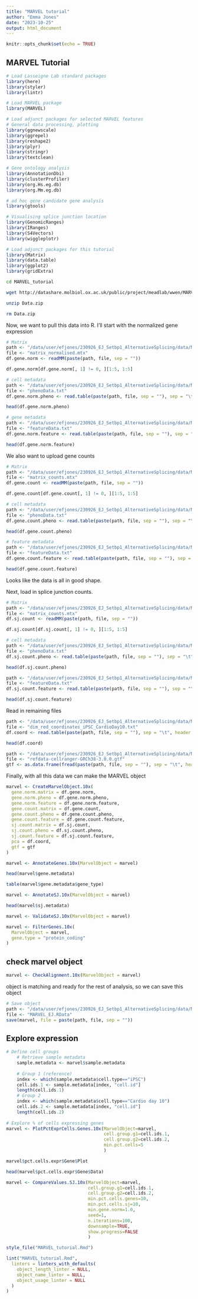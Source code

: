 ```yaml
---
title: "MARVEL tutorial"
author: "Emma Jones"
date: "2023-10-25"
output: html_document
---
```


```r
knitr::opts_chunk$set(echo = TRUE)
```

## MARVEL Tutorial

```r
# Load Lasseigne Lab standard packages
library(here)
library(styler)
library(lintr)

# Load MARVEL package
library(MARVEL)

# Load adjunct packages for selected MARVEL features
# General data processing, plotting
library(ggnewscale)
library(ggrepel)
library(reshape2)
library(plyr)
library(stringr)
library(textclean)

# Gene ontology analysis
library(AnnotationDbi)
library(clusterProfiler)
library(org.Hs.eg.db)
library(org.Mm.eg.db)

# ad hoc gene candidate gene analysis
library(gtools)

# Visualising splice junction location
library(GenomicRanges)
library(IRanges)
library(S4Vectors)
library(wiggleplotr)

# Load adjunct packages for this tutorial
library(Matrix)
library(data.table)
library(ggplot2)
library(gridExtra)
```

```bash
cd MARVEL_tutorial

wget http://datashare.molbiol.ox.ac.uk/public/project/meadlab/wwen/MARVEL/Tutorial/Droplet/Data.zip

unzip Data.zip

rm Data.zip

```

Now, we want to pull this data into R. I'll start with the normalized gene expression

```r
# Matrix
path <- "/data/user/efjones/230926_EJ_Setbp1_AlternativeSplicing/data/MARVEL_tutorial/Data/Gene_SingCellaR/"
file <- "matrix_normalised.mtx"
df.gene.norm <- readMM(paste(path, file, sep = ""))

df.gene.norm[df.gene.norm[, 1] != 0, ][1:5, 1:5]

# cell metadata
path <- "/data/user/efjones/230926_EJ_Setbp1_AlternativeSplicing/data/MARVEL_tutorial/Data/Gene_SingCellaR/"
file <- "phenoData.txt"
df.gene.norm.pheno <- read.table(paste(path, file, sep = ""), sep = "\t", header = TRUE, stringsAsFactors = FALSE)

head(df.gene.norm.pheno)

# gene metadata
path <- "/data/user/efjones/230926_EJ_Setbp1_AlternativeSplicing/data/MARVEL_tutorial/Data/Gene_SingCellaR/"
file <- "featureData.txt"
df.gene.norm.feature <- read.table(paste(path, file, sep = ""), sep = "\t", header = TRUE, stringsAsFactors = FALSE)

head(df.gene.norm.feature)
```

We also want to upload gene counts


```r
# Matrix
path <- "/data/user/efjones/230926_EJ_Setbp1_AlternativeSplicing/data/MARVEL_tutorial/Data/Gene_STARsolo/"
file <- "matrix_counts.mtx"
df.gene.count <- readMM(paste(path, file, sep = ""))

df.gene.count[df.gene.count[, 1] != 0, ][1:5, 1:5]

# cell metadata
path <- "/data/user/efjones/230926_EJ_Setbp1_AlternativeSplicing/data/MARVEL_tutorial/Data/Gene_STARsolo/"
file <- "phenoData.txt"
df.gene.count.pheno <- read.table(paste(path, file, sep = ""), sep = "\t", header = TRUE, stringsAsFactors = FALSE)

head(df.gene.count.pheno)

# feature metadata
path <- "/data/user/efjones/230926_EJ_Setbp1_AlternativeSplicing/data/MARVEL_tutorial/Data/Gene_STARsolo/"
file <- "featureData.txt"
df.gene.count.feature <- read.table(paste(path, file, sep = ""), sep = "\t", header = TRUE, stringsAsFactors = FALSE)

head(df.gene.count.feature)
```
Looks like the data is all in good shape.

Next, load in splice junction counts.

```r
# Matrix
path <- "/data/user/efjones/230926_EJ_Setbp1_AlternativeSplicing/data/MARVEL_tutorial/Data/SJ_STARsolo/"
file <- "matrix_counts.mtx"
df.sj.count <- readMM(paste(path, file, sep = ""))

df.sj.count[df.sj.count[, 1] != 0, ][1:5, 1:5]

# cell metadata
path <- "/data/user/efjones/230926_EJ_Setbp1_AlternativeSplicing/data/MARVEL_tutorial/Data/SJ_STARsolo/"
file <- "phenoData.txt"
df.sj.count.pheno <- read.table(paste(path, file, sep = ""), sep = "\t", header = TRUE, stringsAsFactors = FALSE)

head(df.sj.count.pheno)

path <- "/data/user/efjones/230926_EJ_Setbp1_AlternativeSplicing/data/MARVEL_tutorial/Data/SJ_STARsolo/"
file <- "featureData.txt"
df.sj.count.feature <- read.table(paste(path, file, sep = ""), sep = "\t", header = TRUE, stringsAsFactors = FALSE)

head(df.sj.count.feature)
```

Read in remaining files

```r
path <- "/data/user/efjones/230926_EJ_Setbp1_AlternativeSplicing/data/MARVEL_tutorial/Data/Gene_SingCellaR/"
file <- "dim_red_coordinates_iPSC_CardioDay10.txt"
df.coord <- read.table(paste(path, file, sep = ""), sep = "\t", header = TRUE, stringsAsFactors = FALSE)

head(df.coord)

path <- "/data/user/efjones/230926_EJ_Setbp1_AlternativeSplicing/data/MARVEL_tutorial/Data/GTF/"
file <- "refdata-cellranger-GRCh38-3.0.0.gtf"
gtf <- as.data.frame(fread(paste(path, file, sep = ""), sep = "\t", header = FALSE, stringsAsFactors = FALSE))
```

Finally, with all this data we can make the MARVEL object

```r
marvel <- CreateMarvelObject.10x(
  gene.norm.matrix = df.gene.norm,
  gene.norm.pheno = df.gene.norm.pheno,
  gene.norm.feature = df.gene.norm.feature,
  gene.count.matrix = df.gene.count,
  gene.count.pheno = df.gene.count.pheno,
  gene.count.feature = df.gene.count.feature,
  sj.count.matrix = df.sj.count,
  sj.count.pheno = df.sj.count.pheno,
  sj.count.feature = df.sj.count.feature,
  pca = df.coord,
  gtf = gtf
)
```

```r
marvel <- AnnotateGenes.10x(MarvelObject = marvel)

head(marvel$gene.metadata)

table(marvel$gene.metadata$gene_type)
```

```r
marvel <- AnnotateSJ.10x(MarvelObject = marvel)

head(marvel$sj.metadata)

marvel <- ValidateSJ.10x(MarvelObject = marvel)
```


```r
marvel <- FilterGenes.10x(
  MarvelObject = marvel,
  gene.type = "protein_coding"
)
```

## check marvel object

```r
marvel <- CheckAlignment.10x(MarvelObject = marvel)
```
object is matching and ready for the rest of analysis, so we can save this object

```r
# Save object
path <- "/data/user/efjones/230926_EJ_Setbp1_AlternativeSplicing/data/MARVEL_tutorial/Data/R Object/"
file <- "MARVEL_EJ.RData"
save(marvel, file = paste(path, file, sep = ""))
```

## Explore expression

```r

# Define cell groups
    # Retrieve sample metadata
    sample.metadata <- marvel$sample.metadata
    
    # Group 1 (reference)
    index <- which(sample.metadata$cell.type=="iPSC")
    cell.ids.1 <- sample.metadata[index, "cell.id"]
    length(cell.ids.1)
    # Group 2
    index <- which(sample.metadata$cell.type=="Cardio day 10")
    cell.ids.2 <- sample.metadata[index, "cell.id"]
    length(cell.ids.2)
    
# Explore % of cells expressing genes
marvel <- PlotPctExprCells.Genes.10x(MarvelObject=marvel,
                                     cell.group.g1=cell.ids.1,
                                     cell.group.g2=cell.ids.2,
                                     min.pct.cells=5
                                     )

marvel$pct.cells.expr$Gene$Plot

head(marvel$pct.cells.expr$Gene$Data)
```

```r

marvel <- CompareValues.SJ.10x(MarvelObject=marvel,
                               cell.group.g1=cell.ids.1,
                               cell.group.g2=cell.ids.2,
                               min.pct.cells.genes=10,
                               min.pct.cells.sj=10,
                               min.gene.norm=1.0,
                               seed=1,
                               n.iterations=100,
                               downsample=TRUE,
                               show.progress=FALSE
                               )

```












```r
style_file("MARVEL_tutorial.Rmd")

lint("MARVEL_tutorial.Rmd",
  linters = linters_with_defaults(
    object_length_linter = NULL,
    object_name_linter = NULL,
    object_usage_linter = NULL
  )
)
```
